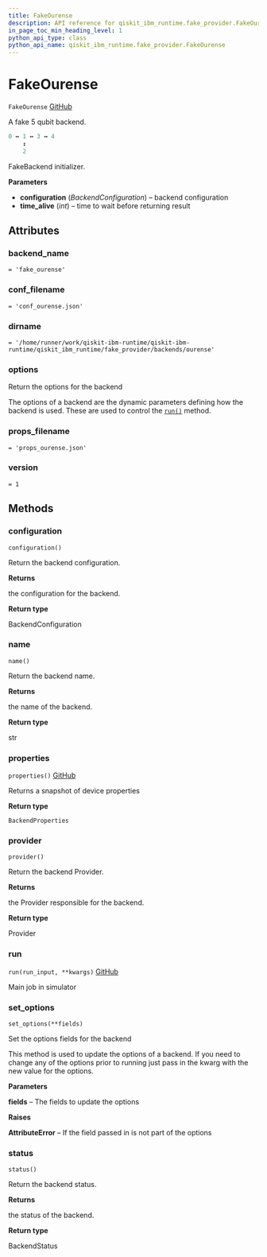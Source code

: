 ```yaml
---
title: FakeOurense
description: API reference for qiskit_ibm_runtime.fake_provider.FakeOurense
in_page_toc_min_heading_level: 1
python_api_type: class
python_api_name: qiskit_ibm_runtime.fake_provider.FakeOurense
---
```


# FakeOurense

<span id="qiskit_ibm_runtime.fake_provider.FakeOurense" />

`FakeOurense` [GitHub](https://github.com/Qiskit/qiskit-ibm-runtime/tree/stable/0.22/qiskit_ibm_runtime/fake_provider/backends/ourense/fake_ourense.py#L37-L50 "view source code")

A fake 5 qubit backend.

```python
0 ↔ 1 ↔ 3 ↔ 4
    ↕
    2
```

FakeBackend initializer.

**Parameters**

*   **configuration** (*BackendConfiguration*) – backend configuration
*   **time\_alive** (*int*) – time to wait before returning result

## Attributes

<span id="qiskit_ibm_runtime.fake_provider.FakeOurense.backend_name" />

### backend\_name

`= 'fake_ourense'`

<span id="qiskit_ibm_runtime.fake_provider.FakeOurense.conf_filename" />

### conf\_filename

`= 'conf_ourense.json'`

<span id="qiskit_ibm_runtime.fake_provider.FakeOurense.dirname" />

### dirname

`= '/home/runner/work/qiskit-ibm-runtime/qiskit-ibm-runtime/qiskit_ibm_runtime/fake_provider/backends/ourense'`

<span id="qiskit_ibm_runtime.fake_provider.FakeOurense.options" />

### options

Return the options for the backend

The options of a backend are the dynamic parameters defining how the backend is used. These are used to control the [`run()`](#qiskit_ibm_runtime.fake_provider.FakeOurense.run "qiskit_ibm_runtime.fake_provider.FakeOurense.run") method.

<span id="qiskit_ibm_runtime.fake_provider.FakeOurense.props_filename" />

### props\_filename

`= 'props_ourense.json'`

<span id="qiskit_ibm_runtime.fake_provider.FakeOurense.version" />

### version

`= 1`

## Methods

### configuration

<span id="qiskit_ibm_runtime.fake_provider.FakeOurense.configuration" />

`configuration()`

Return the backend configuration.

**Returns**

the configuration for the backend.

**Return type**

BackendConfiguration

### name

<span id="qiskit_ibm_runtime.fake_provider.FakeOurense.name" />

`name()`

Return the backend name.

**Returns**

the name of the backend.

**Return type**

str

### properties

<span id="qiskit_ibm_runtime.fake_provider.FakeOurense.properties" />

`properties()` [GitHub](https://github.com/Qiskit/qiskit-ibm-runtime/tree/stable/0.22/qiskit_ibm_runtime/fake_provider/fake_qasm_backend.py#L44-L48 "view source code")

Returns a snapshot of device properties

**Return type**

`BackendProperties`

### provider

<span id="qiskit_ibm_runtime.fake_provider.FakeOurense.provider" />

`provider()`

Return the backend Provider.

**Returns**

the Provider responsible for the backend.

**Return type**

Provider

### run

<span id="qiskit_ibm_runtime.fake_provider.FakeOurense.run" />

`run(run_input, **kwargs)` [GitHub](https://github.com/Qiskit/qiskit-ibm-runtime/tree/stable/0.22/qiskit_ibm_runtime/fake_provider/fake_backend.py#L545-L574 "view source code")

Main job in simulator

### set\_options

<span id="qiskit_ibm_runtime.fake_provider.FakeOurense.set_options" />

`set_options(**fields)`

Set the options fields for the backend

This method is used to update the options of a backend. If you need to change any of the options prior to running just pass in the kwarg with the new value for the options.

**Parameters**

**fields** – The fields to update the options

**Raises**

**AttributeError** – If the field passed in is not part of the options

### status

<span id="qiskit_ibm_runtime.fake_provider.FakeOurense.status" />

`status()`

Return the backend status.

**Returns**

the status of the backend.

**Return type**

BackendStatus

